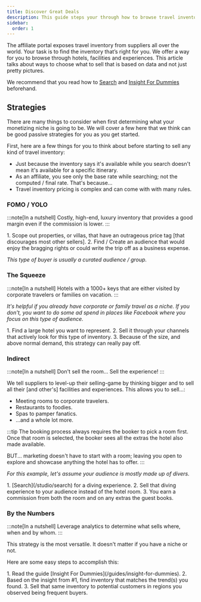 ```yaml
---
title: Discover Great Deals
description: This guide steps your through how to browse travel inventory in order to find what you want to sell.
sidebar:
  order: 1
---
```



The affiliate portal exposes travel inventory from suppliers all over the world. Your task is to find the inventory that’s right for you. We offer a way for you to browse through hotels, facilities and experiences. This article talks about ways to choose what to sell that is based on data and not just pretty pictures.

We recommend that you read how to [Search](/studio/search) and [Insight For Dummies](/guides/insight-for-dummies) beforehand.

## Strategies

There are many things to consider when first determining what your monetizing niche is going to be. We will cover a few here that we think can be good passive strategies for you as you get started.

First, here are a few things for you to think about before starting to sell any kind of travel inventory:

- Just because the inventory says it's available while you search doesn't mean it's available for a specific itinerary.
- As an affiliate, you see only the base rate while searching; not the computed / final rate. That's because...
- Travel inventory pricing is complex and can come with with many rules.

### FOMO / YOLO

:::note[In a nutshell]
Costly, high-end, luxury inventory that provides a good margin even if the commission is lower.
:::

<Steps>
1. Scope out properties, or villas, that have an outrageous price tag [that discourages most other sellers].
2. Find / Create an audience that would enjoy the bragging rights or could write the trip off as a business expense.
</Steps>

*This type of buyer is usually a curated audience / group.*

### The Squeeze

:::note[In a nutshell]
Hotels with a 1000+ keys that are either visited by corporate travelers or families on vacation.
:::

*It's helpful if you already have corporate or family travel as a niche. If you don't, you want to do some ad spend in places like Facebook where you focus on this type of audience.*

<Steps>
1. Find a large hotel you want to represent.
2. Sell it through your channels that actively look for this type of inventory.
3. Because of the size, and above normal demand, this strategy can really pay off.
</Steps>

### Indirect

:::note[In a nutshell]
Don't sell the room... Sell the experience!
:::

We tell suppliers to level-up their selling-game by thinking bigger and to sell all their [and other's] facilities and experiences. This allows you to sell...:

- Meeting rooms to corporate travelers.
- Restaurants to foodies.
- Spas to pamper fanatics.
- ...and a whole lot more.

:::tip
The booking process always requires the booker to pick a room first. Once that room is selected, the booker sees all the extras the hotel also made available. 

BUT... marketing doesn't have to start with a room; leaving you open to explore and showcase anything the hotel has to offer.
:::

*For this example, let's assume your audience is mostly made up of divers.*

<Steps>
1. [Search](/studio/search) for a diving experience.
2. Sell that diving experience to your audience instead of the hotel room.
3. You earn a commission from both the room and on any extras the guest books.
</Steps>

### By the Numbers

:::note[In a nutshell]
Leverage analytics to determine what sells where, when and by whom.
:::

This strategy is the most versatile. It doesn't matter if you have a niche or not.

Here are some easy steps to accomplish this:

<Steps>
1. Read the guide [Insight For Dummies](/guides/insight-for-dummies).
2. Based on the insight from #1, find inventory that matches the trend(s) you found.
3. Sell that same inventory to potential customers in regions you observed being frequent buyers.
</Steps>
